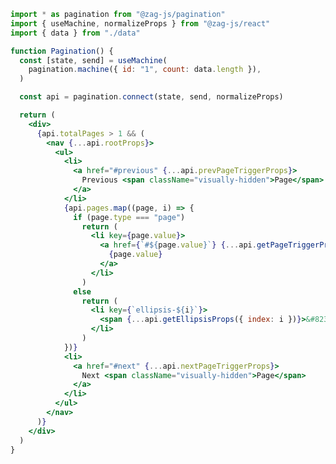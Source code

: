 ```jsx
import * as pagination from "@zag-js/pagination"
import { useMachine, normalizeProps } from "@zag-js/react"
import { data } from "./data"

function Pagination() {
  const [state, send] = useMachine(
    pagination.machine({ id: "1", count: data.length }),
  )

  const api = pagination.connect(state, send, normalizeProps)

  return (
    <div>
      {api.totalPages > 1 && (
        <nav {...api.rootProps}>
          <ul>
            <li>
              <a href="#previous" {...api.prevPageTriggerProps}>
                Previous <span className="visually-hidden">Page</span>
              </a>
            </li>
            {api.pages.map((page, i) => {
              if (page.type === "page")
                return (
                  <li key={page.value}>
                    <a href={`#${page.value}`} {...api.getPageTriggerProps(page)}>
                      {page.value}
                    </a>
                  </li>
                )
              else
                return (
                  <li key={`ellipsis-${i}`}>
                    <span {...api.getEllipsisProps({ index: i })}>&#8230;</span>
                  </li>
                )
            })}
            <li>
              <a href="#next" {...api.nextPageTriggerProps}>
                Next <span className="visually-hidden">Page</span>
              </a>
            </li>
          </ul>
        </nav>
      )}
    </div>
  )
}
```

